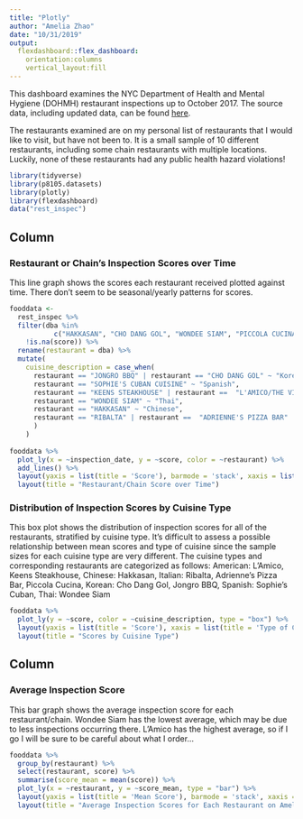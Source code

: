 ```yaml
---
title: "Plotly"
author: "Amelia Zhao"
date: "10/31/2019"
output: 
  flexdashboard::flex_dashboard:
    orientation:columns
    vertical_layout:fill
---
```


This dashboard examines the NYC Department of Health and Mental Hygiene (DOHMH) restaurant inspections up to October 2017. The source data, including updated data, can be found [here](https://dev.socrata.com/foundry/data.cityofnewyork.us/43nn-pn8j). 


The restaurants examined are on my personal list of restaurants that I would like to visit, but have not been to. It is a small sample of 10 different restaurants, including some chain restaurants with multiple locations. Luckily, none of these restaurants had any public health hazard violations!


```r
library(tidyverse)
library(p8105.datasets)
library(plotly)
library(flexdashboard)
data("rest_inspec")
```


Column {data-width=650}
-----------------------------------------------------------------------


### Restaurant or Chain's Inspection Scores over Time
This line graph shows the scores each restaurant received plotted against time. There don't seem to be seasonal/yearly patterns for scores. 


```r
fooddata <-
  rest_inspec %>% 
  filter(dba %in% 
           c("HAKKASAN", "CHO DANG GOL", "WONDEE SIAM", "PICCOLA CUCINA", "ADRIENNE'S PIZZA BAR", "RIBALTA", "LOS TACOS NO.1", "SOPHIE'S CUBAN CUISINE", "KEENS STEAKHOUSE", "JONGRO BBQ", "L'AMICO/THE VINE"),
    !is.na(score)) %>% 
  rename(restaurant = dba) %>% 
  mutate(
    cuisine_description = case_when(
      restaurant == "JONGRO BBQ" | restaurant == "CHO DANG GOL" ~ "Korean",
      restaurant == "SOPHIE'S CUBAN CUISINE" ~ "Spanish",
      restaurant == "KEENS STEAKHOUSE" | restaurant ==  "L'AMICO/THE VINE" ~ "American",
      restaurant == "WONDEE SIAM" ~ "Thai",
      restaurant == "HAKKASAN" ~ "Chinese",
      restaurant == "RIBALTA" | restaurant ==  "ADRIENNE'S PIZZA BAR" | restaurant ==  "PICCOLA CUCINA" ~ "Italian"
      )
    )
    
fooddata %>% 
  plot_ly(x = ~inspection_date, y = ~score, color = ~restaurant) %>% 
  add_lines() %>% 
  layout(yaxis = list(title = 'Score'), barmode = 'stack', xaxis = list(title = 'Restaurant Name')) %>% 
  layout(title = "Restaurant/Chain Score over Time")

```


### Distribution of Inspection Scores by Cuisine Type
This box plot shows the distribution of inspection scores for all of the restaurants, stratified by cuisine type. It's difficult to assess a possible relationship between mean scores and type of cuisine since the sample sizes for each cuisine type are very different. 
The cuisine types and corresponding restaurants are categorized as follows: 
American: L'Amico, Keens Steakhouse, 
Chinese: Hakkasan, 
Italian: Ribalta, Adrienne's Pizza Bar, Piccola Cucina, 
Korean: Cho Dang Gol, Jongro BBQ, 
Spanish: Sophie's Cuban, 
Thai: Wondee Siam


```r

fooddata %>% 
  plot_ly(y = ~score, color = ~cuisine_description, type = "box") %>% 
  layout(yaxis = list(title = 'Score'), xaxis = list(title = 'Type of Cuisine')) %>% 
  layout(title = "Scores by Cuisine Type")
```

Column {data-width=350}
-----------------------------------------------------------------------

### Average Inspection Score

This bar graph shows the average inspection score for each restaurant/chain. Wondee Siam has the lowest average, which may be due to less inspections occurring there. L'Amico has the highest average, so if I go I will be sure to be careful about what I order...

```r
fooddata %>%
  group_by(restaurant) %>% 
  select(restaurant, score) %>% 
  summarise(score_mean = mean(score)) %>% 
  plot_ly(x = ~restaurant, y = ~score_mean, type = "bar") %>%
  layout(yaxis = list(title = 'Mean Score'), barmode = 'stack', xaxis = list(title = 'Restaurant Name')) %>% 
  layout(title = "Average Inspection Scores for Each Restaurant on Amelia's List")
```





